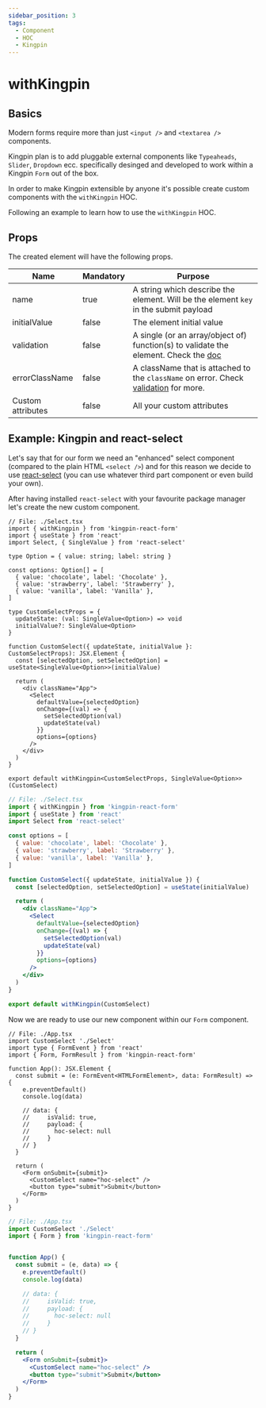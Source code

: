```yaml
---
sidebar_position: 3
tags:
  - Component
  - HOC
  - Kingpin
---
```



# withKingpin

## Basics

Modern forms require more than just `<input />` and `<textarea />` components.

Kingpin plan is to add pluggable external components like `Typeaheads`, `Slider`, `Dropdown` ecc.
specifically desinged and developed to work within a Kingpin `Form` out of the box.

In order to make Kingpin extensible by anyone it's possible create custom
components with the `withKingpin` HOC.

Following an example to learn how to use the `withKingpin` HOC.

## Props

The created element will have the following props.

| Name              | Mandatory | Purpose                                                                                                              |
| ----------------- | --------- | -------------------------------------------------------------------------------------------------------------------- |
| name              | true      | A string which describe the element. Will be the element `key` in the submit payload                                 |
| initialValue      | false     | The element initial value                                                                                            |
| validation        | false     | A single (or an array/object of) function(s) to validate the element. Check the [doc](./validation)                  |
| errorClassName    | false     | A className that is attached to the `className` on error. Check [validation](./validation#error-classname) for more. |
| Custom attributes | false     | All your custom attributes                                                                                           |

## Example: Kingpin and react-select

Let's say that for our form we need an "enhanced" select component (compared to the plain HTML `<select />`)
and for this reason we decide to use [react-select](https://github.com/jedwatson/react-select) (you can use
whatever third part component or even build your own).

After having installed `react-select` with your favourite package manager let's create the new custom component.

<Tabs>
<TabItem value="typescript" label="Typescript">

```tsx
// File: ./Select.tsx
import { withKingpin } from 'kingpin-react-form'
import { useState } from 'react'
import Select, { SingleValue } from 'react-select'

type Option = { value: string; label: string }

const options: Option[] = [
  { value: 'chocolate', label: 'Chocolate' },
  { value: 'strawberry', label: 'Strawberry' },
  { value: 'vanilla', label: 'Vanilla' },
]

type CustomSelectProps = {
  updateState: (val: SingleValue<Option>) => void
  initialValue?: SingleValue<Option>
}

function CustomSelect({ updateState, initialValue }: CustomSelectProps): JSX.Element {
  const [selectedOption, setSelectedOption] = useState<SingleValue<Option>>(initialValue)

  return (
    <div className="App">
      <Select
        defaultValue={selectedOption}
        onChange={(val) => {
          setSelectedOption(val)
          updateState(val)
        }}
        options={options}
      />
    </div>
  )
}

export default withKingpin<CustomSelectProps, SingleValue<Option>>(CustomSelect)
```

</TabItem>
<TabItem value="javascript" label="Javascript">

```jsx
// File: ./Select.tsx
import { withKingpin } from 'kingpin-react-form'
import { useState } from 'react'
import Select from 'react-select'

const options = [
  { value: 'chocolate', label: 'Chocolate' },
  { value: 'strawberry', label: 'Strawberry' },
  { value: 'vanilla', label: 'Vanilla' },
]

function CustomSelect({ updateState, initialValue }) {
  const [selectedOption, setSelectedOption] = useState(initialValue)

  return (
    <div className="App">
      <Select
        defaultValue={selectedOption}
        onChange={(val) => {
          setSelectedOption(val)
          updateState(val)
        }}
        options={options}
      />
    </div>
  )
}

export default withKingpin(CustomSelect)
```

</TabItem>
</Tabs>

Now we are ready to use our new component within our `Form` component.

<Tabs>
<TabItem value="typescript" label="Typescript">

```tsx
// File: ./App.tsx
import CustomSelect './Select'
import type { FormEvent } from 'react'
import { Form, FormResult } from 'kingpin-react-form'

function App(): JSX.Element {
  const submit = (e: FormEvent<HTMLFormElement>, data: FormResult) => {
    e.preventDefault()
    console.log(data)

    // data: {
    //     isValid: true,
    //     payload: {
    //       hoc-select: null
    //     }
    // }
  }

  return (
    <Form onSubmit={submit}>
      <CustomSelect name="hoc-select" />
      <button type="submit">Submit</button>
    </Form>
  )
}

```

</TabItem>
<TabItem value="javascript" label="Javascript">

```jsx
// File: ./App.tsx
import CustomSelect './Select'
import { Form } from 'kingpin-react-form'


function App() {
  const submit = (e, data) => {
    e.preventDefault()
    console.log(data)

    // data: {
    //     isValid: true,
    //     payload: {
    //       hoc-select: null
    //     }
    // }
  }

  return (
    <Form onSubmit={submit}>
      <CustomSelect name="hoc-select" />
      <button type="submit">Submit</button>
    </Form>
  )
}
```

</TabItem>
</Tabs>
